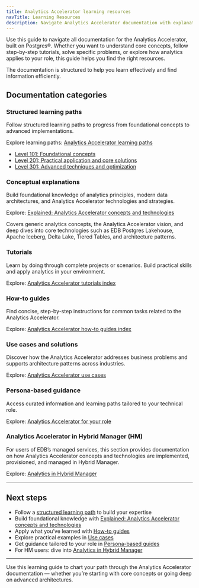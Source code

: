 ```yaml
---
title: Analytics Accelerator learning resources
navTitle: Learning Resources
description: Navigate Analytics Accelerator documentation with explanations, tutorials, how-to guides, use cases, persona-based guidance, and structured learning paths.
---
```


Use this guide to navigate all documentation for the Analytics Accelerator, built on Postgres®. Whether you want to understand core concepts, follow step-by-step tutorials, solve specific problems, or explore how analytics applies to your role, this guide helps you find the right resources.

The documentation is structured to help you learn effectively and find information efficiently.

## Documentation categories

### Structured learning paths

Follow structured learning paths to progress from foundational concepts to advanced implementations.

Explore learning paths: [Analytics Accelerator learning paths](paths/)

- [Level 101: Foundational concepts](paths/101)
- [Level 201: Practical application and core solutions](paths/201)
- [Level 301: Advanced techniques and optimization](paths/301)

### Conceptual explanations

Build foundational knowledge of analytics principles, modern data architectures, and Analytics Accelerator technologies and strategies.

Explore: [Explained: Analytics Accelerator concepts and technologies](explained/)

Covers generic analytics concepts, the Analytics Accelerator vision, and deep dives into core technologies such as EDB Postgres Lakehouse, Apache Iceberg, Delta Lake, Tiered Tables, and architecture patterns.

### Tutorials

Learn by doing through complete projects or scenarios. Build practical skills and apply analytics in your environment.

Explore: [Analytics Accelerator tutorials index](tutorials/)

### How-to guides

Find concise, step-by-step instructions for common tasks related to the Analytics Accelerator.

Explore: [Analytics Accelerator how-to guides index](../../hybrid-manager/analytics/learn/how-to/)

### Use cases and solutions

Discover how the Analytics Accelerator addresses business problems and supports architecture patterns across industries.

Explore: [Analytics Accelerator use cases](../../hybrid-manager/analytics/learn/use-cases.mdx)

### Persona-based guidance

Access curated information and learning paths tailored to your technical role.

Explore: [Analytics Accelerator for your role](./personas.mdx)

### Analytics Accelerator in Hybrid Manager (HM)

For users of EDB’s managed services, this section provides documentation on how Analytics Accelerator concepts and technologies are implemented, provisioned, and managed in Hybrid Manager.

Explore: [Analytics in Hybrid Manager](../../analytics/)

---

## Next steps

- Follow a [structured learning path](paths/) to build your expertise
- Build foundational knowledge with [Explained: Analytics Accelerator concepts and technologies](explained/)
- Apply what you’ve learned with [How-to guides](../../hybrid-manager/analytics/learn/how-to/)
- Explore practical examples in [Use cases](../../hybrid-manager/analytics/learn/use-cases.mdx)
- Get guidance tailored to your role in [Persona-based guides](./personas.mdx)
- For HM users: dive into [Analytics in Hybrid Manager](../../analytics/)

---

Use this learning guide to chart your path through the Analytics Accelerator documentation — whether you’re starting with core concepts or going deep on advanced architectures.
